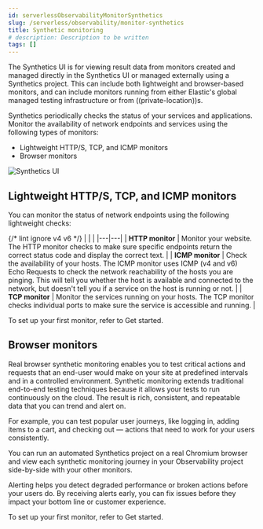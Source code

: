 ```yaml
---
id: serverlessObservabilityMonitorSynthetics
slug: /serverless/observability/monitor-synthetics
title: Synthetic monitoring
# description: Description to be written
tags: []
---
```


<p><DocBadge template="technical preview" /></p>

<DocCallOut title="Note">

The Synthetics UI is for viewing result data from monitors created and managed
directly in the <DocLink id="serverlessObservabilitySyntheticsGetStartedUi">Synthetics UI</DocLink> or managed externally
using a <DocLink id="serverlessObservabilitySyntheticsGetStartedProject">Synthetics project</DocLink>.
This can include both lightweight and browser-based monitors, and can include monitors
running from either Elastic's global managed testing infrastructure or from
<DocLink id="serverlessObservabilitySyntheticsPrivateLocation">((private-location))s</DocLink>.

</DocCallOut>

Synthetics periodically checks the status of your services and applications.
Monitor the availability of network endpoints and services using the following types of monitors:

* <DocLink id="serverlessObservabilityMonitorSynthetics" section="lightweight-https-tcp-and-icmp-monitors">Lightweight HTTP/S, TCP, and ICMP monitors</DocLink>
* <DocLink id="serverlessObservabilityMonitorSynthetics" section="browser-monitors">Browser monitors</DocLink>

![Synthetics UI](../images/synthetics-monitor-page.png)

## Lightweight HTTP/S, TCP, and ICMP monitors

You can monitor the status of network endpoints using the following lightweight checks:

{/* lint ignore v4 v6 */}
|  |  |
|---|---|
| **HTTP monitor** | Monitor your website. The HTTP monitor checks to make sure specific endpoints return the correct status code and display the correct text. |
| **ICMP monitor** | Check the availability of your hosts. The ICMP monitor uses ICMP (v4 and v6) Echo Requests to check the network reachability of the hosts you are pinging. This will tell you whether the host is available and connected to the network, but doesn't tell you if a service on the host is running or not. |
| **TCP monitor** | Monitor the services running on your hosts. The TCP monitor checks individual ports to make sure the service is accessible and running. |

To set up your first monitor, refer to <DocLink id="serverlessObservabilitySyntheticsGetStarted">Get started</DocLink>.

## Browser monitors

Real browser synthetic monitoring enables you to test critical actions and requests that an end-user would make
on your site at predefined intervals and in a controlled environment.
Synthetic monitoring extends traditional end-to-end testing techniques because it allows your tests to run continuously on the cloud.
The result is rich, consistent, and repeatable data that you can trend and alert on.

For example, you can test popular user journeys, like logging in, adding items to a cart, and checking
out &mdash; actions that need to work for your users consistently.

You can run an automated Synthetics project on a real Chromium browser and
view each synthetic monitoring journey in your Observability project side-by-side with your other monitors.

Alerting helps you detect degraded performance or broken actions before your users do.
By receiving alerts early, you can fix issues before they impact your bottom line or customer experience.

To set up your first monitor, refer to <DocLink id="serverlessObservabilitySyntheticsGetStarted">Get started</DocLink>.
